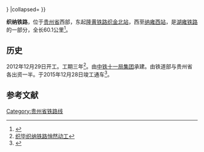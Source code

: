 {{Infobox rail system-route
|rail_name=织纳铁路
|other_name=
|box_width=350px
|banner_color=blue
|image=
|caption=
|system_map=
|map_bgcolor=
|code_name=
|locale={{PRC}}[[贵州省|贵州省]]
|service_type=Ⅱ级铁路
|network=
|start=
|open_operation=
|end_operation=
|operation_note=
|system_length= 60.1 千米
|length_in_operation=
|total_length= 
|line_title=线路
|lines=单线铁路
|stations=8
|route_title=线路
|main_route=
|secondary_route=
|branch_route=
|standard=
|main_stations=
|ridership=
|fleet_size=
|max_speed=  
|track_gauge=准轨
|min_radius=一般地段800米，困难地段600米
|max_grade= 13‰
|block_signal=继电半自动闭塞
|electrified=是
|depot=
|operator= [[成都铁路局|成都铁路局]] 
|franchise=
|hq= 
|key_person=
|website=
|route_map=
{{BS-table3}}
{{BS5||CONTgq|ABZq+l|BHFq|CONTfq||[[织金北站|织金北]]|{{RoutemapRoute|Licon=l|[[隆黄铁路|隆黄线]][[黄桶站|黄桶]]方向}}}}
{{BS3||HST|||[[大田坝站|大田坝]]|| Km}} 
{{BS3||BHF|||[[大龙场站|大龙场]]|| Km}}
{{BS3||HST|||[[纳雍站|纳雍]]|| Km}} 
{{BS3||KBHFe|||[[纳雍西站|纳雍西]]|| Km}}
{{!}}}
|collapsed=
}}

'''织纳铁路'''，位于[[贵州省|贵州省]]西部，东起[[隆黄铁路|隆黄铁路]][[织金北站|织金北站]]，西至[[纳雍西站|纳雍西站]]，是[[湖雍铁路|湖雍铁路]]的一部分，全长60.1公里<ref>{{Cite news|url=http://bj.gog.cn/system/2016/01/12/014716410.shtml|title=织纳铁路正式通车运营|author=韩贤普 李维|work=毕节传媒网|date=2016-01-12|accessdate=2022-06-21|language=zh-cn}}</ref>。

==历史==
2012年12月29日开工。工期三年<ref>[http://gz.people.com.cn/n/2013/0104/c194827-17955626.html 织毕织纳铁路悄然动工]{{dead link|date=2018年4月 |bot=InternetArchiveBot |fix-attempted=yes }}</ref>。由[[中鐵建|中铁十一局集团]]承建。由铁道部与贵州省各出资一半。于2015年12月28日竣工通车<ref>{{Cite web |url=http://www.peoplerail.com/rail/show-477-250256-1.html |title=贵州织纳铁路正式开通 |accessdate=2015-12-31 |archive-date=2016-03-04 |archive-url=https://web.archive.org/web/20160304055206/http://www.peoplerail.com/rail/show-477-250256-1.html |dead-url=no }}</ref>。
==参考文献==
<references/>
{{中国铁路}}
[[Category:贵州省铁路线|Category:贵州省铁路线]]
